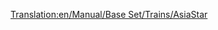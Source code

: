 [[Translation:en/Manual/Base Set/Trains/AsiaStar]]
{{hu/Manual/Base Set/Trains/Navbox Mozdonyok}}
{{hu/Manual/Base Set/Trains/Vonatok|Image=[[File:en/Manual/Base Set/Trains/Asiastar.png]]
|Name="AsiaStar"
|Cost=£50,390 ($100,780)
|Speed=265 km/h (165 mph)
|Weight=94 t
|Power=8,000 LE (5.966 kW)
|Annual=£3,514 ($7,028)
|Designed=1992
|Lifespan=25
|Capacity=N/A
|Leírás=Ez a leggyorsabb [[en/Villamosított vasút|villamosított vasúti]] mozdony a játékban, a vonat mindkét végén elhelyezkedő magasfeszültségű elektromos mozdonypár. 
|Valósság=Ez az [http://hu.wikipedia.org/wiki/Eurostar Eurostar] (British Rail 373 sorozat) (a Csalagútban szolgál) és az újabb [http://hu.wikipedia.org/wiki/TGV TGV]-modellek Transport Tycoon-béli megfelelője.
}}